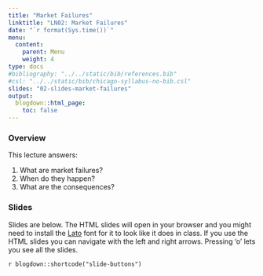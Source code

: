 ```yaml
---
title: "Market Failures"
linktitle: "LN02: Market Failures"
date: "`r format(Sys.time())`"
menu:
  content:
    parent: Menu
    weight: 4
type: docs
#bibliography: "../../static/bib/references.bib"
#csl: "../../static/bib/chicago-syllabus-no-bib.csl"
slides: "02-slides-market-failures"
output:
  blogdown::html_page:
    toc: false
---
```


### Overview

This lecture answers:

1. What are market failures?
2. When do they happen?
3. What are the consequences?

### Slides

Slides are below. 
The HTML slides will open in your browser and you might need to install the [Lato](https://fonts.google.com/specimen/Lato) font for it to look like it does in class.
If you use the HTML slides you can navigate with the left and right arrows.
Pressing 'o' lets you see all the slides.

`r blogdown::shortcode("slide-buttons")`

